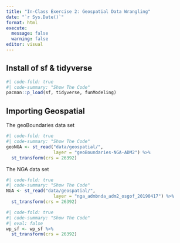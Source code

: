 ```yaml
---
title: "In-Class Exercise 2: Geospatial Data Wrangling"
date: "`r Sys.Date()`"
format: html
execute:
  message: false
  warning: false
editor: visual
---
```


## Install of sf & tidyverse

```r
#| code-fold: true
#| code-summary: "Show The Code"
pacman::p_load(sf, tidyverse, funModeling)
```

## Importing Geospatial

The geoBoundaries data set

```r
#| code-fold: true
#| code-summary: "Show The Code"
geoNGA <- st_read("data/geospatial/",
                  layer = "geoBoundaries-NGA-ADM2") %>%
  st_transform(crs = 26392)
```

The NGA data set

```r
#| code-fold: true
#| code-summary: "Show The Code"
NGA <- st_read("data/geospatial/",
                  layer = "nga_admbnda_adm2_osgof_20190417") %>%
  st_transform(crs = 26392)
```

```r
#| code-fold: true
#| code-summary: "Show The Code"
#| eval: false
wp_sf <- wp_sf %>%
  st_transform(crs = 26392)
```
